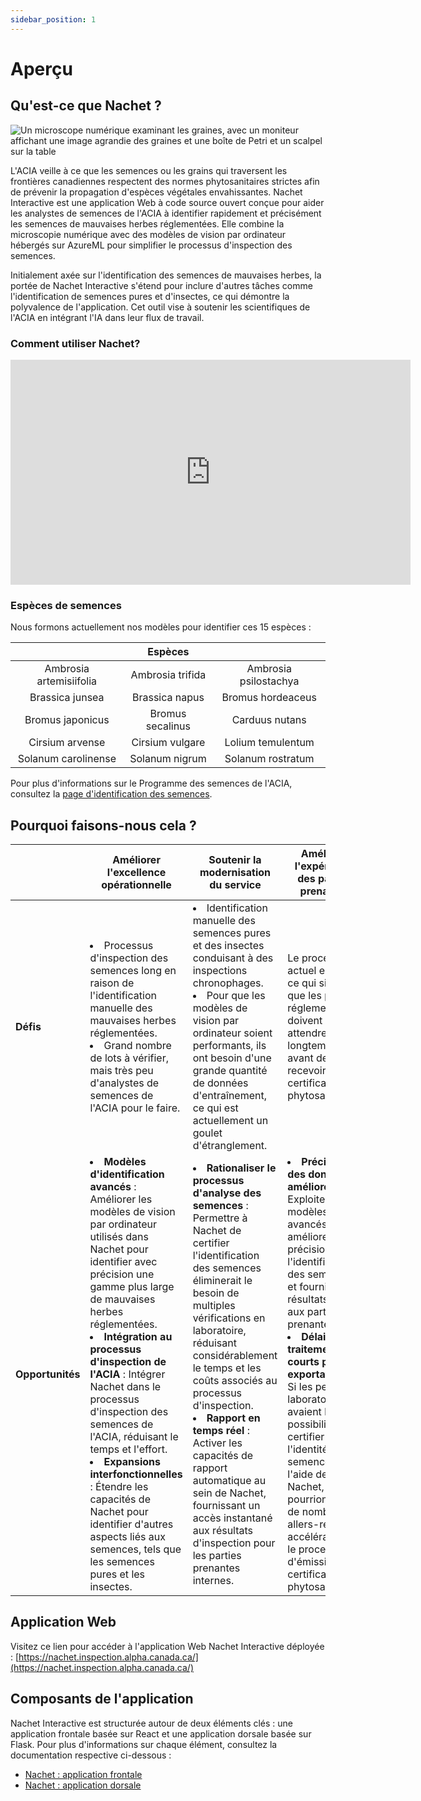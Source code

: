 ```yaml
---
sidebar_position: 1
---
```

# Aperçu

## Qu'est-ce que Nachet ?

![Un microscope numérique examinant les graines, avec un moniteur
affichant une image agrandie des graines et une boîte de Petri et un scalpel sur
la table](./nachet-img/nachet-1.png)

L'ACIA veille à ce que les semences ou les grains qui traversent les frontières
canadiennes respectent des normes phytosanitaires strictes afin de prévenir la
propagation d'espèces végétales envahissantes. Nachet Interactive est une
application Web à code source ouvert conçue pour aider les analystes de semences
de l'ACIA à identifier rapidement et précisément les semences de mauvaises
herbes réglementées. Elle combine la microscopie numérique avec des modèles de
vision par ordinateur hébergés sur AzureML pour simplifier le processus
d'inspection des semences.

Initialement axée sur l'identification des semences de mauvaises herbes, la
portée de Nachet Interactive s'étend pour inclure d'autres tâches comme
l'identification de semences pures et d'insectes, ce qui démontre la polyvalence
de l'application. Cet outil vise à soutenir les scientifiques de l'ACIA en
intégrant l'IA dans leur flux de travail.

### Comment utiliser Nachet?

<iframe src="https://136gc.sharepoint.com/sites/cfia-ai-lab/_layouts/15/embed.aspx?UniqueId=a5cf416a-5984-4cda-9e07-519f26a8274b&embed=%7B%22hvm%22%3Atrue%2C%22ust%22%3Atrue%7D&referrer=StreamWebApp&referrerScenario=EmbedDialog.Create" width="640" height="360" frameborder="0" scrolling="no" allowfullscreen title="HowToUseNachet(FRENCH).mp4"></iframe>

### Espèces de semences

Nous formons actuellement nos modèles pour identifier ces 15 espèces :

| | **Espèces** | |
|:--:|:--:| :--:|
| Ambrosia artemisiifolia  | Ambrosia trifida |  Ambrosia psilostachya |
| Brassica junsea | Brassica napus | Bromus hordeaceus |
| Bromus japonicus | Bromus secalinus | Carduus nutans |
| Cirsium arvense | Cirsium vulgare | Lolium temulentum |
| Solanum carolinense | Solanum nigrum | Solanum rostratum |

Pour plus d'informations sur le Programme des semences de l'ACIA, consultez la
[page d'identification des
semences](https://inspection.canada.ca/fr/protection-vegetaux/semences/analyse-semences-designation-categorie/identification-semences).

## Pourquoi faisons-nous cela ?

|                     | **Améliorer l'excellence opérationnelle** | **Soutenir la modernisation du service** | **Améliorer l'expérience des parties prenantes** |
|---------------------|-------------------------------------------|---------------------------------------------|-------------------------------------------------|
| **Défis**           | <li>Processus d'inspection des semences long en raison de l'identification manuelle des mauvaises herbes réglementées.</li> <li>Grand nombre de lots à vérifier, mais très peu d'analystes de semences de l'ACIA pour le faire.</li> | <li>Identification manuelle des semences pures et des insectes conduisant à des inspections chronophages.</li> <li>Pour que les modèles de vision par ordinateur soient performants, ils ont besoin d'une grande quantité de données d'entraînement, ce qui est actuellement un goulet d'étranglement.</li> | Le processus actuel est long, ce qui signifie que les parties réglementées doivent attendre longtemps avant de recevoir leur certificat phytosanitaire. |
| **Opportunités**    | <li>**Modèles d'identification avancés** : Améliorer les modèles de vision par ordinateur utilisés dans Nachet pour identifier avec précision une gamme plus large de mauvaises herbes réglementées.</li><li>**Intégration au processus d'inspection de l'ACIA** : Intégrer Nachet dans le processus d'inspection des semences de l'ACIA, réduisant le temps et l'effort.</li><li>**Expansions interfonctionnelles** : Étendre les capacités de Nachet pour identifier d'autres aspects liés aux semences, tels que les semences pures et les insectes.</li> | <li>**Rationaliser le processus d'analyse des semences** : Permettre à Nachet de certifier l'identification des semences éliminerait le besoin de multiples vérifications en laboratoire, réduisant considérablement le temps et les coûts associés au processus d'inspection.</li> <li>**Rapport en temps réel** : Activer les capacités de rapport automatique au sein de Nachet, fournissant un accès instantané aux résultats d'inspection pour les parties prenantes internes.</li> | <li>**Précision des données améliorée** : Exploiter des modèles d'IA avancés pour améliorer la précision de l'identification des semences et fournir des résultats fiables aux parties prenantes.</li> <li>**Délais de traitement plus courts pour les exportateurs :** Si les petits laboratoires avaient la possibilité de certifier l'identité des semences à l'aide de Nachet, nous pourrions éviter de nombreux allers-retours, accélérant ainsi le processus d'émission de certificats phytosanitaires.</li> |

## Application Web

Visitez ce lien pour accéder à l'application Web Nachet Interactive déployée :
[https://nachet.inspection.alpha.canada.ca/](https://nachet.inspection.alpha.canada.ca/)

## Composants de l'application

Nachet Interactive est structurée autour de deux éléments clés : une application
frontale basée sur React et une application dorsale basée sur Flask. Pour plus
d'informations sur chaque élément, consultez la documentation respective
ci-dessous :

* [Nachet : application frontale](https://github.com/ai-cfia/nachet-frontend)
* [Nachet : application dorsale](https://github.com/ai-cfia/nachet-backend)
